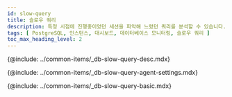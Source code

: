 ```yaml
---
id: slow-query
title: 슬로우 쿼리
description: 특정 시점에 진행중이었던 세션을 파악해 느렸던 쿼리를 분석할 수 있습니다.
tags: [ PostgreSQL, 인스턴스, 대시보드, 데이터베이스 모니터링, 슬로우 쿼리 ]
toc_max_heading_level: 2
---
```


<!-- 개요 -->
{@include: ../common-items/_db-slow-query-desc.mdx}

<!-- 슬로우 쿼리 에이전트 설정 -->
{@include: ../common-items/_db-slow-query-agent-settings.mdx} 

<!-- 기본 화면 안내 -->
{@include: ../common-items/_db-slow-query-basic.mdx} 